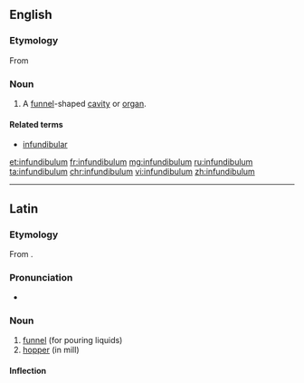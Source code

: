 ==English==
{{wikipedia|dab=Infundibulum}}
===Etymology===
From {{etyl|la|en}} {{term|infundibulum||funnel|lang=la}}

===Noun===
{{en-noun|infundibula}}

# {{context|anatomy|lang=en}} A [[funnel]]-shaped [[cavity]] or [[organ]].

====Related terms====
* [[infundibular]]

[[et:infundibulum]]
[[fr:infundibulum]]
[[mg:infundibulum]]
[[ru:infundibulum]]
[[ta:infundibulum]]
[[chr:infundibulum]]
[[vi:infundibulum]]
[[zh:infundibulum]]

----

==Latin==
===Etymology===
From {{suffix|īnfundō|bulum|alt1=īnfund(i)|gloss1= to pour in or upon|lang=la}}.

===Pronunciation===
* {{la-pronunc|īnfundibulum}}

===Noun===
{{la-noun|īnfundibulum|īnfundibuli|īnfundibulī|n|second}}

# [[funnel]] (for pouring liquids)
# [[hopper]] (in mill)

====Inflection====
{{la-decl-2nd-N|īnfundibul}}